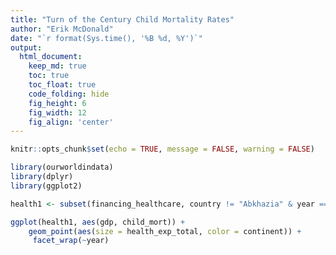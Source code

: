 ```yaml
---
title: "Turn of the Century Child Mortality Rates"
author: "Erik McDonald"
date: "`r format(Sys.time(), '%B %d, %Y')`"
output:
  html_document:  
    keep_md: true
    toc: true
    toc_float: true
    code_folding: hide
    fig_height: 6
    fig_width: 12
    fig_align: 'center'
---
```


```r
knitr::opts_chunk$set(echo = TRUE, message = FALSE, warning = FALSE)
```


```r
library(ourworldindata)
library(dplyr)
library(ggplot2)

health1 <- subset(financing_healthcare, country != "Abkhazia" & year == 1995 | year == 2000 | year == 2005 | year == 2010)

ggplot(health1, aes(gdp, child_mort)) +
    geom_point(aes(size = health_exp_total, color = continent)) +
     facet_wrap(~year)
```